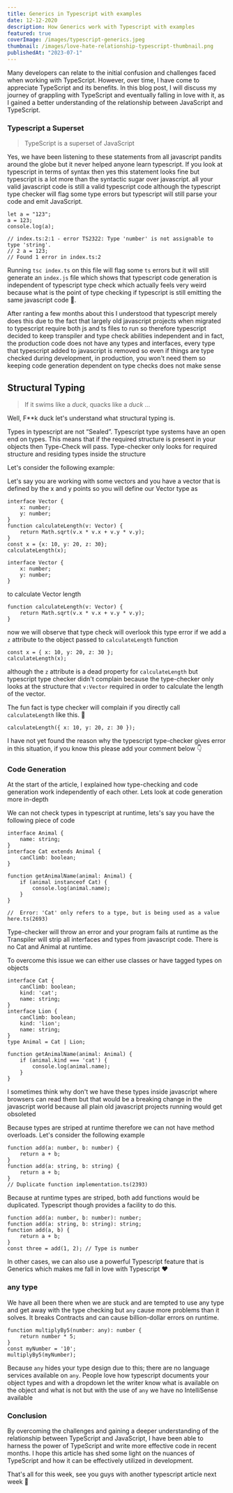 ```yaml
---
title: Generics in Typescript with examples
date: 12-12-2020
description: How Generics work with Typescript with examples
featured: true
coverImage: /images/typescript-generics.jpeg
thumbnail: /images/love-hate-relationship-typescript-thumbnail.png
publishedAt: "2023-07-1"
---
```


Many developers can relate to the initial confusion and challenges faced when working with TypeScript. However, over time, I have come to appreciate TypeScript and its benefits. In this blog post, I will discuss my journey of grappling with TypeScript and eventually falling in love with it, as I gained a better understanding of the relationship between JavaScript and TypeScript.

### Typescript a Superset

> TypeScript is a superset of JavaScript

Yes, we have been listening to these statements from all javascript pandits around the globe but it never helped anyone learn typescript. If you look at typescript in terms of syntax then yes this statement looks fine but typescript is a lot more than the syntactic sugar over javascript. all your valid javascript code is still a valid typescript code although the typescript type checker will flag some type errors but typescript will still parse your code and emit JavaScript.

```tsx
let a = "123";
a = 123;
console.log(a);

// index.ts:2:1 - error TS2322: Type 'number' is not assignable to type 'string'.
// 2 a = 123;
// Found 1 error in index.ts:2
```

Running `tsc index.ts` on this file will flag some `ts` errors but it will still generate an `index.js` file which shows that typescript code generation is independent of typescript type check which actually feels very weird because what is the point of type checking if typescript is still emitting the same javascript code 🤮.

After ranting a few months about this I understood that typescript merely does this due to the fact that largely old javascript projects when migrated to typescript require both js and ts files to run so therefore typescript decided to keep transpiler and type check abilities independent and in fact, the production code does not have any types and interfaces, every type that typescript added to javascript is removed so even if things are type checked during development, in production, you won't need them so keeping code generation dependent on type checks does not make sense

## Structural Typing

> If it swims like a _duck_, quacks like a _duck_ …

Well, F\*\*k duck let's understand what structural typing is.

Types in typescript are not “Sealed”. Typescript type systems have an open end on types. This means that if the required structure is present in your objects then Type-Check will pass. Type-checker only looks for required structure and residing types inside the structure

Let's consider the following example:

Let's say you are working with some vectors and you have a vector that is defined by the x and y points so you will define our Vector type as

```tsx
interface Vector {
    x: number;
    y: number;
}
function calculateLength(v: Vector) {
    return Math.sqrt(v.x * v.x + v.y * v.y);
}
const x = {x: 10, y: 20, z: 30};
calculateLength(x);
```

```tsx
interface Vector {
	x: number;
	y: number;
}
```

to calculate Vector length

```tsx
function calculateLength(v: Vector) {
	return Math.sqrt(v.x * v.x + v.y * v.y);
}
```

now we will observe that type check will overlook this type error if we add a `z` attribute to the object passed to `calculateLength` function

```tsx
const x = { x: 10, y: 20, z: 30 };
calculateLength(x);
```

although the `z` attribute is a dead property for `calculateLength` but typescript type checker didn't complain because the type-checker only looks at the structure that `v:Vector` required in order to calculate the length of the vector.

The fun fact is type checker will complain if you directly call `calculateLength` like this. 🤦

```tsx
calculateLength({ x: 10, y: 20, z: 30 });
```

I have not yet found the reason why the typescript type-checker gives error in this situation, if you know this please add your comment below 👇

### Code Generation

At the start of the article, I explained how type-checking and code generation work independently of each other. Lets look at code generation more in-depth

We can not check types in typescript at runtime, lets's say you have the following piece of code

```tsx
interface Animal {
    name: string;
}
interface Cat extends Animal {
    canClimb: boolean;
}

function getAnimalName(animal: Animal) {
    if (animal instanceof Cat) {
        console.log(animal.name);
    }
}

//  Error: 'Cat' only refers to a type, but is being used as a value here.ts(2693)
```

Type-checker will throw an error and your program fails at runtime as the Transpiler will strip all interfaces and types from javascript code. There is no Cat and Animal at runtime.

To overcome this issue we can either use classes or have tagged types on objects

```tsx
interface Cat {
    canClimb: boolean;
    kind: 'cat';
    name: string;
}
interface Lion {
    canClimb: boolean;
    kind: 'lion';
    name: string;
}
type Animal = Cat | Lion;

function getAnimalName(animal: Animal) {
    if (animal.kind === 'cat') {
        console.log(animal.name);
    }
}
```

I sometimes think why don't we have these types inside javascript where browsers can read them but that would be a breaking change in the javascript world because all plain old javascript projects running would get obsoleted

Because types are striped at runtime therefore we can not have method overloads. Let's consider the following example

```tsx
function add(a: number, b: number) {
    return a + b;
}
function add(a: string, b: string) {
    return a + b;
}
// Duplicate function implementation.ts(2393)
```

Because at runtime types are striped, both add functions would be duplicated. Typescript though provides a facility to do this.

```tsx
function add(a: number, b: number): number;
function add(a: string, b: string): string;
function add(a, b) {
    return a + b;
}
const three = add(1, 2); // Type is number
```

In other cases, we can also use a powerful Typescript feature that is Generics which makes me fall in love with Typescript ❤️

### any type

We have all been there when we are stuck and are tempted to use any type and get away with the type checking but `any` cause more problems than it solves. It breaks Contracts and can cause billion-dollar errors on runtime.

```tsx
function multiplyBy5(number: any): number {
    return number * 5;
}
const myNumber = '10';
multiplyBy5(myNumber);
```

Because `any` hides your type design due to this; there are no language services available on `any`. People love how typescript documents your object types and with a dropdown let the writer know what is available on the object and what is not but with the use of `any` we have no IntelliSense available

### Conclusion

By overcoming the challenges and gaining a deeper understanding of the relationship between TypeScript and JavaScript, I have been able to harness the power of TypeScript and write more effective code in recent months. I hope this article has shed some light on the nuances of TypeScript and how it can be effectively utilized in development.

That's all for this week, see you guys with another typescript article next week 👋
